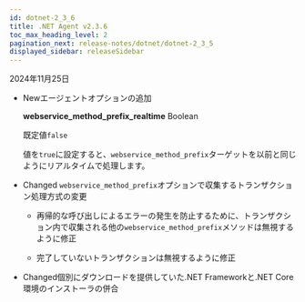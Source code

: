 ```yaml
---
id: dotnet-2_3_6
title: .NET Agent v2.3.6
toc_max_heading_level: 2
pagination_next: release-notes/dotnet/dotnet-2_3_5
displayed_sidebar: releaseSidebar
---
```


2024年11月25日

- <Status priority='1'>New</Status>エージェントオプションの追加

  **webservice_method_prefix_realtime** <span class='type'>Boolean</span>

  既定値`false`

  値を`true`に設定すると、`webservice_method_prefix`ターゲットを以前と同じようにリアルタイムで処理します。

- <Status priority='1'>Changed</Status> `webservice_method_prefix`オプションで収集するトランザクション処理方式の変更

  - 再帰的な呼び出しによるエラーの発生を防止するために、トランザクション内で収集される他の`webservice_method_prefix`メソッドは無視するように修正

  - 完了していないトランザクションは無視するように修正

- <Status priority='1'>Changed</Status>個別にダウンロードを提供していた.NET Frameworkと.NET Core環境のインストーラの併合


<DownloadAgent />
